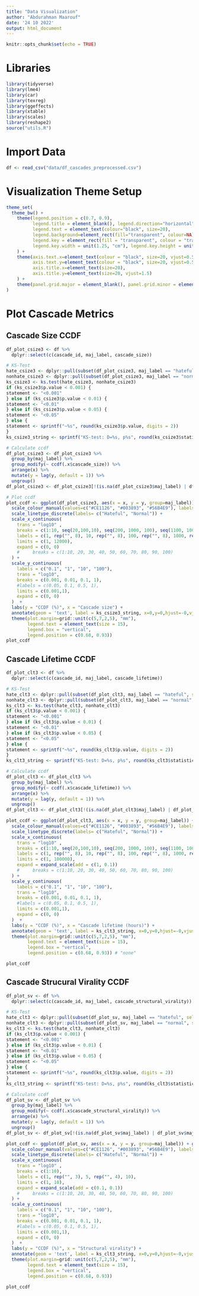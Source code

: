 ```yaml
---
title: "Data Visualization"
author: "Abdurahman Maarouf"
date: '24 10 2022'
output: html_document
---
```



```r
knitr::opts_chunk$set(echo = TRUE)
```


# Libraries


```r
library(tidyverse)
library(lme4)
library(car)
library(texreg)
library(ggeffects)
library(xtable)
library(scales)
library(reshape2)
source("utils.R")
```


# Import Data


```r
df <- read_csv("data/df_cascades_preprocessed.csv")
```


# Visualization Theme Setup


```r
theme_set(
  theme_bw() +
    theme(legend.position = c(0.7, 0.9),
          legend.title = element_blank(), legend.direction="horizontal",
          legend.text = element_text(colour="black", size=20), 
          legend.background=element_rect(fill="transparent", colour=NA),
          legend.key = element_rect(fill = "transparent", colour = "transparent"),
          legend.key.width = unit(1.25, "cm"), legend.key.height = unit(1.25, "cm")
    ) + 
    theme(axis.text.x=element_text(colour = "black", size=20, vjust=0.5), 
          axis.text.y=element_text(colour = "black", size=20, vjust=0.5),
          axis.title.x=element_text(size=20), 
          axis.title.y=element_text(size=20, vjust=1.5)
    ) +
    theme(panel.grid.major = element_blank(), panel.grid.minor = element_blank())
)
```


# Plot Cascade Metrics

## Cascade Size CCDF


```r
df_plot_csize3 <- df %>%
  dplyr::select(c(cascade_id, maj_label, cascade_size))

# KS-Test
hate_csize3 <- dplyr::pull(subset(df_plot_csize3, maj_label == "hateful", select = cascade_size), cascade_size)
nonhate_csize3 <- dplyr::pull(subset(df_plot_csize3, maj_label == "normal", select = cascade_size), cascade_size)
ks_csize3 <- ks.test(hate_csize3, nonhate_csize3)
if (ks_csize3$p.value < 0.001) {
statement <- "<0.001"
} else if (ks_csize3$p.value < 0.01) {
statement <- "<0.01"
} else if (ks_csize3$p.value < 0.05) {
statement <- "<0.05"
} else {
statement <- sprintf("~%s", round(ks_csize3$p.value, digits = 2))
}
ks_csize3_string <- sprintf("KS-test: D=%s, p%s", round(ks_csize3$statistic, digits = 2), statement)

# Calculate ccdf
df_plot_csize3 <- df_plot_csize3 %>%
  group_by(maj_label) %>%
  group_modify(~ ccdf(.x$cascade_size)) %>%
  arrange(x) %>%
  mutate(y = lag(y, default = 1)) %>%
  ungroup()
df_plot_csize3 <- df_plot_csize3[!(is.na(df_plot_csize3$maj_label) | df_plot_csize3$maj_label==""), ]

# Plot ccdf
plot_ccdf <- ggplot(df_plot_csize3, aes(x = x, y = y, group=maj_label)) + geom_line(aes(group = maj_label, color=maj_label, linetype = maj_label), size = 1.5) + #, linetype="dashed"
  scale_colour_manual(values=c("#CE1126", "#003893", "#56B4E9"), labels= c("Hateful", "Normal")) +
  scale_linetype_discrete(labels= c("Hateful", "Normal")) + 
  scale_x_continuous(
    trans = "log10" ,
    breaks = c(1:10, seq(20,100,10), seq(200, 1000, 100), seq(1100, 10000, 1000)),
    labels = c(1, rep("", 8), 10, rep("", 8), 100, rep("", 8), 1000, rep("", 8), "10K"),
    limits = c(1, 12000),
    expand = c(0, 0)
    #     breaks = c(1:10, 20, 30, 40, 50, 60, 70, 80, 90, 100)
  ) +
  scale_y_continuous(
    labels = c("0.1", "1", "10", "100"),
    trans = "log10",
    breaks = c(0.001, 0.01, 0.1, 1),
    #labels = c(0.05, 0.1, 0.5, 1),
    limits = c(0.001,1),
    expand = c(0, 0)
  )  +
  labs(y = "CCDF (%)", x = "Cascade size") + 
  annotate(geom = 'text', label = ks_csize3_string, x=0,y=0,hjust=-0,vjust=-0.5, size = 4.5) +
  theme(plot.margin=grid::unit(c(5,7,2,5), "mm"),
        legend.text = element_text(size = 15),
        legend.box = "vertical",
        legend.position = c(0.68, 0.93))
plot_ccdf
```



## Cascade Lifetime CCDF


```r
df_plot_clt3 <- df %>%
  dplyr::select(c(cascade_id, maj_label, cascade_lifetime))

# KS-Test
hate_clt3 <- dplyr::pull(subset(df_plot_clt3, maj_label == "hateful", select = cascade_lifetime), cascade_lifetime)
nonhate_clt3 <- dplyr::pull(subset(df_plot_clt3, maj_label == "normal", select = cascade_lifetime), cascade_lifetime)
ks_clt3 <- ks.test(hate_clt3, nonhate_clt3)
if (ks_clt3$p.value < 0.001) {
statement <- "<0.001"
} else if (ks_clt3$p.value < 0.01) {
statement <- "<0.01"
} else if (ks_clt3$p.value < 0.05) {
statement <- "<0.05"
} else {
statement <- sprintf("~%s", round(ks_clt3$p.value, digits = 2))
}
ks_clt3_string <- sprintf("KS-test: D=%s, p%s", round(ks_clt3$statistic, digits = 2), statement)

# Calculate ccdf
df_plot_clt3 <- df_plot_clt3 %>%
  group_by(maj_label) %>%
  group_modify(~ ccdf(.x$cascade_lifetime)) %>%
  arrange(x) %>%
  mutate(y = lag(y, default = 1)) %>%
  ungroup()
df_plot_clt3 <- df_plot_clt3[!(is.na(df_plot_clt3$maj_label) | df_plot_clt3$maj_label==""), ]

plot_ccdf <- ggplot(df_plot_clt3, aes(x = x, y = y, group=maj_label)) + geom_line(aes(group = maj_label, color=maj_label, linetype = maj_label), size = 1.5) + #, linetype="dashed"
  scale_colour_manual(values=c("#CE1126", "#003893", "#56B4E9"), labels= c("Hateful", "Normal")) +
  scale_linetype_discrete(labels= c("Hateful", "Normal")) + 
  scale_x_continuous(
    trans = "log10" ,
    breaks = c(1:10, seq(20,100,10), seq(200, 1000, 100), seq(1100, 10000, 1000), seq(20000, 100000, 10000)),
    labels = c(1, rep("", 8), 10, rep("", 8), 100, rep("", 8), 1000, rep("", 8), "10K", rep("", 8), "100K"),
    limits = c(1, 100000),
    expand = expand_scale(add = c(1, 0.1))
    #     breaks = c(1:10, 20, 30, 40, 50, 60, 70, 80, 90, 100)
  ) +
  scale_y_continuous(
    labels = c("0.1", "1", "10", "100"),
    trans = "log10",
    breaks = c(0.001, 0.01, 0.1, 1),
    #labels = c(0.05, 0.1, 0.5, 1),
    limits = c(0.001,1),
    expand = c(0, 0)
  )  +
  labs(y = "CCDF (%)", x = "Cascade lifetime (hours)") +
  annotate(geom = 'text', label = ks_clt3_string, x=0,y=0,hjust=-0,vjust=-0.5, size = 4.5) +
  theme(plot.margin=grid::unit(c(5,7,2,5), "mm"),
        legend.text = element_text(size = 15),
        legend.box = "vertical",
        legend.position = c(0.68, 0.93)) # "none"

plot_ccdf
```



## Cascade Strucural Virality CCDF


```r
df_plot_sv <- df %>%
  dplyr::select(c(cascade_id, maj_label, cascade_structural_virality))

# KS-Test
hate_clt3 <- dplyr::pull(subset(df_plot_sv, maj_label == "hateful", select = cascade_structural_virality), cascade_structural_virality)
nonhate_clt3 <- dplyr::pull(subset(df_plot_sv, maj_label == "normal", select = cascade_structural_virality), cascade_structural_virality)
ks_clt3 <- ks.test(hate_clt3, nonhate_clt3)
if (ks_clt3$p.value < 0.001) {
statement <- "<0.001"
} else if (ks_clt3$p.value < 0.01) {
statement <- "<0.01"
} else if (ks_clt3$p.value < 0.05) {
statement <- "<0.05"
} else {
statement <- sprintf("~%s", round(ks_clt3$p.value, digits = 2))
}
ks_clt3_string <- sprintf("KS-test: D=%s, p%s", round(ks_clt3$statistic, digits = 2), statement)

# Calculate ccdf
df_plot_sv <- df_plot_sv %>%
  group_by(maj_label) %>%
  group_modify(~ ccdf(.x$cascade_structural_virality)) %>%
  arrange(x) %>%
  mutate(y = lag(y, default = 1)) %>%
  ungroup()
df_plot_sv <- df_plot_sv[!(is.na(df_plot_sv$maj_label) | df_plot_sv$maj_label==""), ]

plot_ccdf <- ggplot(df_plot_sv, aes(x = x, y = y, group=maj_label)) + geom_line(aes(group = maj_label, color=maj_label, linetype = maj_label), size = 1.5) + #, linetype="dashed"
  scale_colour_manual(values=c("#CE1126", "#003893", "#56B4E9"), labels= c("Hateful", "Normal")) +
  scale_linetype_discrete(labels= c("Hateful", "Normal")) + 
  scale_x_continuous(
    trans = "log10" ,
    breaks = c(1:10),
    labels = c(1, rep("", 3), 5, rep("", 4), 10),
    limits = c(1, 10),
    expand = expand_scale(add = c(0.1, 0.1))
    #     breaks = c(1:10, 20, 30, 40, 50, 60, 70, 80, 90, 100)
  ) +
  scale_y_continuous(
    labels = c("0.1", "1", "10", "100"),
    trans = "log10",
    breaks = c(0.001, 0.01, 0.1, 1),
    #labels = c(0.05, 0.1, 0.5, 1),
    limits = c(0.001,1),
    expand = c(0, 0)
  )  +
  labs(y = "CCDF (%)", x = "Structural virality") +
  annotate(geom = 'text', label = ks_clt3_string, x=0,y=0,hjust=-0,vjust=-0.5, size = 4.5) +
  theme(plot.margin=grid::unit(c(5,7,2,5), "mm"),
        legend.text = element_text(size = 15),
        legend.box = "vertical",
        legend.position = c(0.68, 0.93))

plot_ccdf
```